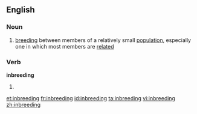 ==English==

===Noun===
{{wikipedia}}
{{en-noun|-}}

#{{biology}} [[breeding]] between members of a relatively small [[population]], especially one in which most members are [[related]]

===Verb===
'''inbreeding'''

# {{present participle of|inbreed}}

[[et:inbreeding]]
[[fr:inbreeding]]
[[id:inbreeding]]
[[ta:inbreeding]]
[[vi:inbreeding]]
[[zh:inbreeding]]